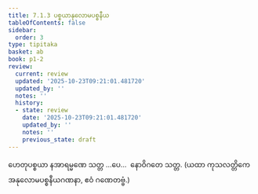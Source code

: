 ```yaml
---
title: 7.1.3 ပစ္စယာနုလောမပစ္စနီယ
tableOfContents: false
sidebar:
  order: 3
type: tipitaka
basket: ab
book: p1-2
review:
  current: review
  updated: '2025-10-23T09:21:01.481720'
  updated_by: ''
  notes: ''
  history:
  - state: review
    date: '2025-10-23T09:21:01.481720'
    updated_by: ''
    notes: ''
    previous_state: draft
---
```



<ReviewStatus review={frontmatter.review} showDetails={true} />

<HypothesisAnnotation frontmatter={frontmatter} />

<DynamicBreadcrumb />

<Division number="45" book="p1-2" e="ch" v="37" p="29">

<Paragraph number="195" book="p1-2">
ဟေတုပစ္စယာ နအာရမ္မဏေ သတ္တ …ပေ…  နောဝိဂတေ သတ္တ.
</Paragraph>

<Paragraph number="196" book="p1-2">
(ယထာ ကုသလတ္တိကေ အနုလောမပစ္စနီယဂဏနာ, ဧဝံ ဂဏေတဗ္ဗံ.)
</Paragraph>
</Division>